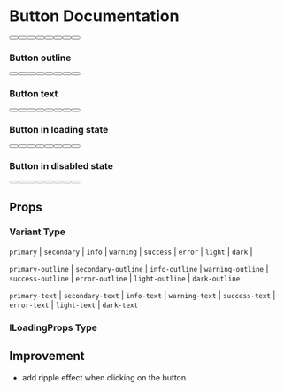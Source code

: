 
<Meta title="Components/Button" component={Button}/>

# Button Documentation
<Preview>
  <Story name="Button">
    <div style={{
      display: 'flex', 
      justifyContent: 'center', 
      alignItems: 'center', 
      gap: '1rem', 
      flexWrap: 'wrap',
    }}>
      <Button name="button" variant="primary"/>
      <Button name="button" variant="secondary"/>
      <Button name="button" variant="success"/>
      <Button name="button" variant="info"/>
      <Button name="button" variant="warning"/>
      <Button name="button" variant="error"/>
      <Button name="button" variant="light"/>
      <Button name="button" variant="dark"/>
    </div>
  </Story>
</Preview>

### Button outline

<Preview>
  <Story name="ButtonOutline">
    <div style={{
      display: 'flex', 
      justifyContent: 'center', 
      alignItems: 'center', 
      gap: '1rem', 
      flexWrap: 'wrap',
    }}>
      <Button name="button" variant="primary-outline"/>
      <Button name="button" variant="secondary-outline"/>
      <Button name="button" variant="success-outline"/>
      <Button name="button" variant="info-outline"/>
      <Button name="button" variant="warning-outline"/>
      <Button name="button" variant="error-outline"/>
      <Button name="button" variant="light-outline"/>
      <Button name="button" variant="dark-outline"/>
    </div>
  </Story>
</Preview>

### Button text

<Preview>
  <Story name="ButtonText">
    <div style={{
      display: 'flex', 
      justifyContent: 'center', 
      alignItems: 'center', 
      gap: '1rem', 
      flexWrap: 'wrap',
    }}>
      <Button name="button" variant="primary-text"/>
      <Button name="button" variant="secondary-text"/>
      <Button name="button" variant="success-text"/>
      <Button name="button" variant="info-text"/>
      <Button name="button" variant="warning-text"/>
      <Button name="button" variant="error-text"/>
      <Button name="button" variant="light-text"/>
      <Button name="button" variant="dark-text"/>
    </div>
  </Story>
</Preview>

### Button in loading state

<Preview>
  <Story name="ButtonLoading">
    <div style={{
      display: 'flex', 
      justifyContent: 'center', 
      alignItems: 'center', 
      gap: '1rem', 
      flexWrap: 'wrap',
    }}>
      <Button name="button" variant="primary" isLoading/>
      <Button name="button" variant="secondary" isLoading/>
      <Button name="button" variant="success" isLoading/>
      <Button name="button" variant="info" isLoading/>
      <Button name="button" variant="warning" isLoading/>
      <Button name="button" variant="error" isLoading/>
      <Button name="button" variant="light" isLoading/>
      <Button name="button" variant="dark" isLoading/>
    </div>
  </Story>
</Preview>

### Button in disabled state

<Preview>
  <Story name="ButtonDisabled">
    <div style={{
      display: 'flex', 
      justifyContent: 'center', 
      alignItems: 'center', 
      gap: '1rem', 
      flexWrap: 'wrap',
    }}>
      <Button name="button disabled" variant="primary" disabled/>
      <Button name="button disabled" variant="secondary" disabled/>
      <Button name="button disabled" variant="success" disabled/>
      <Button name="button disabled" variant="info" disabled/>
      <Button name="button disabled" variant="warning" disabled/>
      <Button name="button disabled" variant="error" disabled/>
      <Button name="button disabled" variant="light" disabled/>
      <Button name="button disabled" variant="dark" disabled/>
    </div>
  </Story>
</Preview>

## Props

<Props of={Button} components={{Button}} />

### Variant Type
`primary` | `secondary` | `info` | `warning` | `success` | `error` | `light` | `dark` |


  `primary-outline` | `secondary-outline` | `info-outline` | `warning-outline` | `success-outline` |
  `error-outline` | `light-outline` | `dark-outline`

  `primary-text` | `secondary-text` | `info-text` | `warning-text` | `success-text` |
  `error-text` | `light-text` | `dark-text`



### ILoadingProps Type
<Props of={LoadingBar} components={{LoadingBar}}/>


## Improvement
- add ripple effect when clicking on the button
